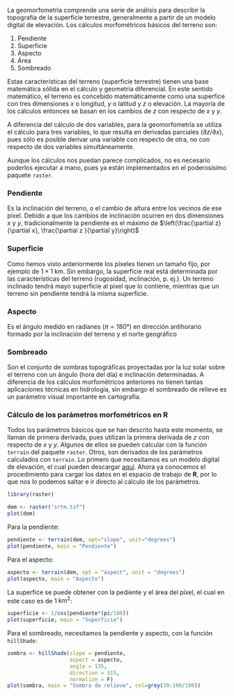 La geomorfometría comprende una serie de análisis para describir la topografía de la superficie terrestre, generalmente a partir de un modelo digital de elevación. Los cálculos morfométricos básicos del terreno son:

1. Pendiente
2. Superficie
3. Aspecto
4. Área
5. Sombreado

Estas características del terreno (superficie terrestre) tienen una base matemática sólida en el cálculo y geometría diferencial. En este sentido matemático, el terreno es concebido matemáticamente como una superfice con tres dimensiones $x$ o longitud, $y$ o latitud y $z$ o elevación. La mayoría de los cálculos entonces se basan en los cambios de $z$ con respecto de $x$ y $y$.

A diferencia del cálculo de dos variables, para la geomorfometría se utiliza el cálculo para tres variables, lo que resulta en derivadas parciales ($\partial z / \partial x$), pues sólo es posible derivar una variable con respecto de otra, no con respecto de dos variables simultáneamente.

Aunque los cálculos nos puedan parece complicados, no es necesario poderlos ejecutar a mano, pues ya están implementados en el poderosísimo paquete `raster`.

### Pendiente 

Es la inclinación del terreno, o el cambio de altura entre los vecinos de ese píxel. Debido a que los cambios de inclinación ocurren en dos dimensiones $x$ y $y$, tradicionalmente la pendiente es el máximo de $\left(\frac{\partial z}{\partial x}, \frac{\partial z }{\partial y}\right)$

### Superficie

Como hemos visto anteriormente los píxeles tienen un tamaño fijo, por ejemplo de $1 \times 1$ km. Sin embargo, la superficie real está determinada por las características del terreno (rugosidad, inclinación, p. ej.). Un terreno inclinado tendrá mayo superficie al píxel que lo contiene, mientras que un terreno sin pendiente tendrá la misma superficie.

### Aspecto

Es el ángulo medido en radianes ($\pi = 180°$) en dirección antihorario formado por la inclinación del terreno y el norte geográfico

### Sombreado

Son el conjunto de sombras topográficas proyectadas por la luz solar sobre el terreno con un ángulo (hora del día) e inclinación determinadas. A diferencia de los cálculos morfométricos anteriores no tienen tantas aplicaciones técnicas en hidrología, sin embargo el sombreado de relieve es un parámetro visual importante en cartografía.

### Cálculo de los parámetros morfométricos en R

Todos los parámetros básicos que se han descrito hasta este momento, se llaman de primera derivada, pues utilizan la primera derivada de $z$ con respecto de $x$ y $y$. Algunos de ellos se pueden calcular con la función `terrain` del paquete `raster`. Otros, son derivados de los parámetros calculados con `terrain`. Lo primero que necesitamos es un modelo digital de elevación, el cual pueden descargar [aquí](Unidad-III/srtm.tif). Ahora ya conocemos el procedimiento para cargar los datos en el espacio de trabajo de **R**, por lo que nos lo podemos saltar e ir directo al cálculo de los parámetros.

```r
library(raster)

dem <- raster("srtm.tif")
plot(dem)
```

Para la pendiente:

```r
pendiente <- terrain(dem, opt="slope", unit="degrees")
plot(pendiente, main = "Pendiente")
```

Para el aspecto:

```r
aspecto <- terrain(dem, opt = "aspect", unit = "degrees")
plot(aspecto, main = "Aspecto")
```

La superfice se puede obtener con la pediente y el área del píxel, el cual en este caso es de 1 $\mathrm{km}^2$:

```r
superficie <- 1/cos(pendiente*(pi/180))
plot(superficie, main = "Superficie")
```

Para el sombreado, necesitamos la pendiente y aspecto, con la función `hillShade`:

```r
sombra <- hillShade(slope = pendiente,
                    aspect = aspecto, 
                    angle = 135,
                    direction = 315, 
                    normalize = F)
plot(sombra, main = "Sombra de relieve", col=grey(30:100/100))
```


